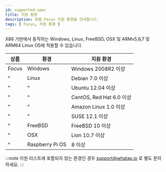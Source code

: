 ```yaml
---
id: supported-spec
title: 지원 환경
description: 와탭 Focus 지원 환경을 안내합니다.
tags: [ Focus, 지원 환경 ]
---
```


X86 기반에서 동작하는 Windows, Linux, FreeBSD, OSX 및 ARMv5,6,7 및 ARM64 Linux OS에 적용할 수 있습니다. 

|상품|환경|지원 환경|
|----|----|----|
|Focus|Windows|Windows 2008R2 이상|
|^|Linux|Debian 7.0 이상|
|^|^|Ubuntu 12.04 이상|
|^|^|CentOS, Red Hat 6.0 이상|
|^|^|Amazon Linux 1.0 이상|
|^|^|SUSE 12.1 이상|
|^|FreeBSD|FreeBSD 10 이상|
|^|OSX|Lion 10.7 이상|
|^|Raspberry Pi OS|8 이상|

:::note
지원 리스트에 포함되지 않는 환경인 경우 support@whatap.io 로 별도 문의하세요.
:::